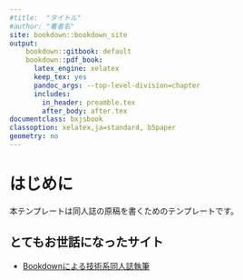 ```yaml
---
#title:  "タイトル"
#author: "著者名"
site: bookdown::bookdown_site
output: 
    bookdown::gitbook: default
    bookdown::pdf_book:
      latex_engine: xelatex
      keep_tex: yes
      pandoc_args: --top-level-division=chapter
      includes: 
        in_header: preamble.tex
        after_body: after.tex
documentclass: bxjsbook
classoption: xelatex,ja=standard, b5paper
geometry: no
---
```


# はじめに {-#hajimeni}

本テンプレートは同人誌の原稿を書くためのテンプレートです。

## とてもお世話になったサイト

* [Bookdownによる技術系同人誌執筆](https://teastat.blogspot.com/2019/01/bookdown.html)


